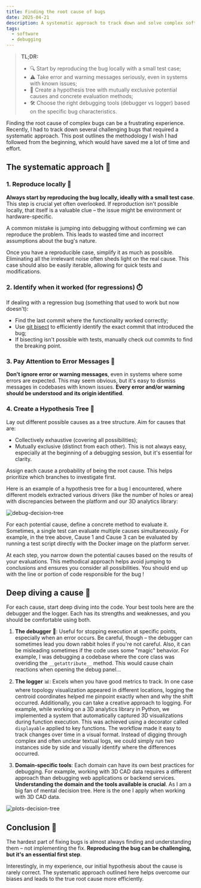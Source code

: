 ```yaml
---
title: Finding the root cause of bugs
date: 2025-04-21
description: A systematic approach to track down and solve complex software bugs.
tags:
  - software
  - debugging
---
```


> **TL;DR:**
> - 🔍 Start by reproducing the bug locally with a small test case;
> - ⚠️ Take error and warning messages seriously, even in systems with known issues;
> - 🌳 Create a hypothesis tree with mutually exclusive potential causes and concrete evaluation methods;
> - 🛠️ Choose the right debugging tools (debugger vs logger) based on the specific bug characteristics.

Finding the root cause of complex bugs can be a frustrating experience. Recently, I had to track down several challenging bugs that required a systematic approach. This post outlines the methodology I wish I had followed from the beginning, which would have saved me a lot of time and effort.

## The systematic approach 🧩

### 1. Reproduce locally 🔄

**Always start by reproducing the bug locally, ideally with a small test case**. This step is crucial yet often overlooked. If reproduction isn't possible locally, that itself is a valuable clue – the issue might be environment or hardware-specific.

A common mistake is jumping into debugging without confirming we can reproduce the problem. This leads to wasted time and incorrect assumptions about the bug's nature.

Once you have a reproducible case, simplify it as much as possible. Eliminating all the irrelevant noise often sheds light on the real cause. This case should also be easily iterable, allowing for quick tests and modifications.

### 2. Identify when it worked (for regressions) ⏱️

If dealing with a regression bug (something that used to work but now doesn't):

- Find the last commit where the functionality worked correctly;
- Use [git bisect](https://git-scm.com/docs/git-bisect) to efficiently identify the exact commit that introduced the bug;
- If bisecting isn't possible with tests, manually check out commits to find the breaking point.

### 3. Pay Attention to Error Messages 📝

**Don't ignore error or warning messages**, even in systems where some errors are expected. This may seem obvious, but it's easy to dismiss messages in codebases with known issues. **Every error and/or warning should be understood and its origin identified**.

### 4. Create a Hypothesis Tree 🌲

Lay out different possible causes as a tree structure. Aim for causes that are:
- Collectively exhaustive (covering all possibilities);
- Mutually exclusive (distinct from each other).
This is not always easy, especially at the beginning of a debugging session, but it's essential for clarity.

Assign each cause a probability of being the root cause. This helps prioritize which branches to investigate first.

Here is an example of a hypothesis tree for a bug I encountered, where different models extracted various drivers (like the number of holes or area) with discrepancies between the platform and our 3D analytics library:

![debug-decision-tree](./debug-decision-tree.png)

For each potential cause, define a concrete method to evaluate it. Sometimes, a single test can evaluate multiple causes simultaneously. For example, in the tree above, Cause 1 and Cause 3 can be evaluated by running a test script directly with the Docker image on the platform server.

At each step, you narrow down the potential causes based on the results of your evaluations. This methodical approach helps avoid jumping to conclusions and ensures you consider all possibilities. You should end up with the line or portion of code responsible for the bug !

## Deep diving a cause 🔬

For each cause, start deep diving into the code. Your best tools here are the debugger and the logger. Each has its strengths and weaknesses, and you should be comfortable using both.

1. **The debugger** 🐛: Useful for stopping execution at specific points, especially when an error occurs. Be careful, though – the debugger can sometimes lead you down rabbit holes if you're not careful. Also, it can be misleading sometimes if the code uses some "magic" behavior. For example, I was debugging a codebase where the core class was overiding the `__getattribute__` method. This would cause chain reactions when opening the debug panel...

2. **The logger** 📊: Excels when you have good metrics to track. In one case where topology visualization appeared in different locations, logging the centroid coordinates helped me pinpoint exactly when and why the shift occurred.
Additionally, you can take a creative approach to logging. For example, while working on a 3D analytics library in Python, we implemented a system that automatically captured 3D visualizations during function execution. This was achieved using a decorator called `displayable` applied to key functions. The workflow made it easy to track changes over time in a visual format. Instead of digging through complex and often unclear textual logs, we could simply run two instances side by side and visually identify where the differences occurred.

3. **Domain-specific tools**:  Each domain can have its own best practices for debugging. For example, working with 3D CAD data requires a different approach than debugging web applications or backend services. **Understanding the domain and the tools available is crucial**.
As I am a big fan of mental decision tree. Here is the one I apply when working with 3D CAD data.

![plots-decision-tree](./plots-decision-tree.png)

## Conclusion 🏁

The hardest part of fixing bugs is almost always finding and understanding them – not implementing the fix. **Reproducing the bug can be challenging, but it's an essential first step**.

Interestingly, in my experience, our initial hypothesis about the cause is rarely correct. The systematic approach outlined here helps overcome our biases and leads to the true root cause more efficiently.